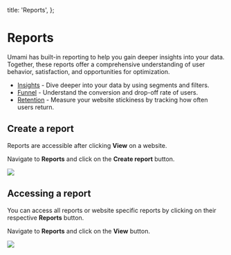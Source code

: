   title: 'Reports',
};

# Reports

Umami has built-in reporting to help you gain deeper insights into your data.
Together, these reports offer a comprehensive understanding of user behavior, satisfaction, and opportunities for optimization.

- [Insights](report-insights) - Dive deeper into your data by using segments and filters.
- [Funnel](report-funnel) - Understand the conversion and drop-off rate of users.
- [Retention](report-retention) - Measure your website stickiness by tracking how often users return.

## Create a report

Reports are accessible after clicking **View** on a website.

Navigate to **Reports** and click on the **Create report** button.

<img src="/images/cloud/report-create.png" />

## Accessing a report

You can access all reports or website specific reports by clicking on their respective **Reports** button.

Navigate to **Reports** and click on the **View** button.

<img src="/images/cloud/report-detail.png" />
